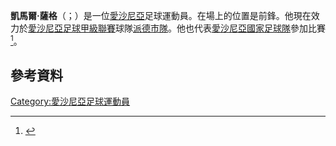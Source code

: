 {{Infobox football biography
| name = 凱馬爾·薩格<br/> Kaimar Saag
| image =
| fullname = Kaimar Saag 
| height = {{convert|1.80|m|ftin|0|abbr=on}}
| birth_date  = {{birth date and age|df=yes|1988|08|05}}
| birth_place = [[愛沙尼亞|愛沙尼亞]][[維爾揚迪|維爾揚迪]]
| currentclub = [[派德市隊|派德]]
| clubnumber = 
| position = [[前鋒|前鋒]]
| youthyears1 = –2005
| youthclubs1 = 維爾揚迪SK
| youthyears2 = 2005
| youthclubs2 = [[塔林利瓦迪亞足球俱樂部|利維迪亞]]
| years1 = 2004      | caps1 = 17 | goals1 = 26 | clubs1 = Suure-Jaani Kirm
| years2 = 2005      | caps2 =  9 | goals2 =  2 | clubs2 = Viljandi Kodugaas 
| years3 = 2005–2007 | caps3 = 18 | goals3 =  4 | clubs3 = [[塔林利瓦迪亞足球俱樂部|利維迪亞]]
| years4 = 2005–2007 | caps4 = 41 | goals4 = 50 | clubs4 = → [[利維迪亞二隊足球會|利維迪亞 II]] (reserves)
| years5 = 2007      | caps5 = 14 | goals5 =  1 | clubs5 = → [[塔林卡勒夫足球俱樂部|塔林卡勒夫]] (外借)
| years6 = 2008–2012 | caps6 = 84 | goals6 = 14 | clubs6 = [[施克堡體育會|施克堡]]
| years7 = 2012–2014 | caps7 = 24 | goals7 =  6 | clubs7 = [[維積利足球俱樂部|維積利]]
| years8 = 2014      | caps8 = 5  | goals8 =  0 | clubs8 = [[阿西里斯卡足球會|阿西里斯卡]]
| years9 = 2015      | caps9 = 28 | goals9 = 5  | clubs9 = [[塔林利瓦迪亞足球俱樂部|利維迪亞]]
| years10= 2016–2018 | caps10 = 50| goals10 = 26| clubs10 = [[尼伯格松德|尼伯格松德]]
| years11= 2018      | caps11 = 27| goals11 = 11| clubs11 = [[B36托爾斯港|B36拖錫雲]]
| years12= 2019–2021 | caps12 = 88| goals12 = 28 | clubs12 = [[维尔扬迪图列维克足球俱乐部|图列维克]]
| years13= 2022-     | caps13 = 0 | goals13 = 0  | clubs13 = [[派德市隊|派德]]
| club-update = 2022年1月6日
| nationalyears1 = 2009–2010 | nationalcaps1 =  9 | nationalgoals1 = 4 | nationalteam1 = [[愛沙尼亞21歲以下國家足球隊|愛沙尼亞U21]]
| nationalyears2 = 2007–2014 | nationalcaps2 = 46 | nationalgoals2 = 3 | nationalteam2 = [[愛沙尼亞國家足球隊|愛沙尼亞]]
| ntupdate = 
}}

'''凱馬爾·薩格'''（{{lang-et|Kaimar Saag}}；{{bd|1988年|8月5日}}）是一位[[愛沙尼亞|愛沙尼亞]]足球運動員。在場上的位置是前鋒。他現在效力於[[愛沙尼亞足球甲級聯賽|愛沙尼亞足球甲級聯賽]]球隊[[派德市隊|派德市隊]]。他也代表[[愛沙尼亞國家足球隊|愛沙尼亞國家足球隊]]參加比賽<ref>{{Cite web |url=http://www.soccernet.ee/news.php?id=16951 |title=Kaimar Saag alustab põhikoosseisus – Soccernet.ee |accessdate=2015-05-31 |archive-date=2018-04-11 |archive-url=https://web.archive.org/web/20180411174637/http://soccernet.ee/news.php?id=16951 |dead-url=no }}</ref>。

==參考資料==
{{Reflist}}

{{DEFAULTSORT: Saag, Kaimar}}
[[Category:愛沙尼亞足球運動員|Category:愛沙尼亞足球運動員]]